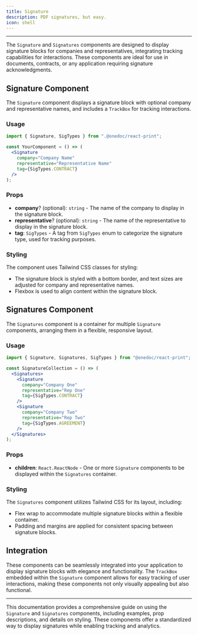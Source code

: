 ```yaml
---
title: Signature
description: PDF signatures, but easy.
icon: shell
---
```


---

The `Signature` and `Signatures` components are designed to display signature blocks for companies and representatives, integrating tracking capabilities for interactions. These components are ideal for use in documents, contracts, or any application requiring signature acknowledgments.

## Signature Component

The `Signature` component displays a signature block with optional company and representative names, and includes a `TrackBox` for tracking interactions.

### Usage

```jsx
import { Signature, SigTypes } from ".@onedoc/react-print";

const YourComponent = () => (
  <Signature
    company="Company Name"
    representative="Representative Name"
    tag={SigTypes.CONTRACT}
  />
);
```

### Props

- **company**? (optional): `string` - The name of the company to display in the signature block.
- **representative**? (optional): `string` - The name of the representative to display in the signature block.
- **tag**: `SigTypes` - A tag from `SigTypes` enum to categorize the signature type, used for tracking purposes.

### Styling

The component uses Tailwind CSS classes for styling:

- The signature block is styled with a bottom border, and text sizes are adjusted for company and representative names.
- Flexbox is used to align content within the signature block.

## Signatures Component

The `Signatures` component is a container for multiple `Signature` components, arranging them in a flexible, responsive layout.

### Usage

```jsx
import { Signature, Signatures, SigTypes } from "@onedoc/react-print";

const SignatureCollection = () => (
  <Signatures>
    <Signature
      company="Company One"
      representative="Rep One"
      tag={SigTypes.CONTRACT}
    />
    <Signature
      company="Company Two"
      representative="Rep Two"
      tag={SigTypes.AGREEMENT}
    />
  </Signatures>
);
```

### Props

- **children**: `React.ReactNode` - One or more `Signature` components to be displayed within the `Signatures` container.

### Styling

The `Signatures` component utilizes Tailwind CSS for its layout, including:

- Flex wrap to accommodate multiple signature blocks within a flexible container.
- Padding and margins are applied for consistent spacing between signature blocks.

## Integration

These components can be seamlessly integrated into your application to display signature blocks with elegance and functionality. The `TrackBox` embedded within the `Signature` component allows for easy tracking of user interactions, making these components not only visually appealing but also functional.

---

This documentation provides a comprehensive guide on using the `Signature` and `Signatures` components, including examples, prop descriptions, and details on styling. These components offer a standardized way to display signatures while enabling tracking and analytics.